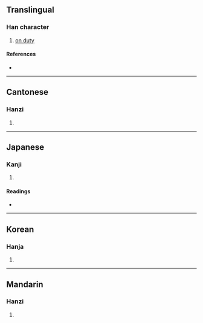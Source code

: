 {{character info/new}}
==Translingual==

===Han character===
{{Han char|rn=9|rad=人|as=15|sn=17|four=26032|canj=OATE|ids=⿰亻暴}}

# [[on duty]]

====References====
* {{Han ref|kx=0120.210|dkj=01254|dj=0254.190|hdz=10234.030|uh=5124|ud=20772|bh=ECBC|bd=60604}}

----

==Cantonese==

===Hanzi===
{{yue-hanzi|jyut=|y=bou3}}

# {{defn|lang=yue|sort=人15}}

----

==Japanese==

===Kanji===
{{ja-kanji|grade=|rs=人15}}

# {{defn|lang=ja|sort=人15}}

====Readings====
* {{ja-readings|on=[[ほう]] (hō), [[ひょう]] (hyō)|kun=[[とのる]] (tonoru)}}

----

==Korean==

===Hanja===
{{ko-hanja|hangeul=포|rv=po|mr=p'o}}

# {{defn|lang=ko|sort=人15}}

----

==Mandarin==

===Hanzi===
{{cmn-hanzi|pin=[[bào]] ([[bao4]])|wg=pao<sup>4</sup>}}

# {{defn|lang=cmn|sort=人15}}